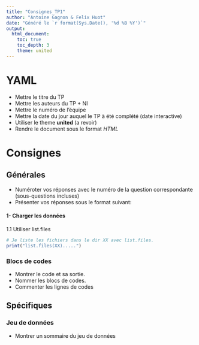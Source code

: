 ```yaml
---
title: "Consignes_TP1"
author: "Antoine Gagnon & Felix Huot"
date: "Généré le `r format(Sys.Date(), '%d %B %Y')`"
output:
  html_document:
    toc: true
    toc_depth: 3
    theme: united
---
```


# YAML
- Mettre le titre du TP
- Mettre les auteurs du TP + NI
- Mettre le numéro de l'équipe
- Mettre la date du jour auquel le TP à été complété (date interactive)
- Utiliser le theme **united** (a revoir)
- Rendre le document sous le format *HTML*

# Consignes {.tabset}

## Générales
- Numéroter vos réponses avec le numéro de la question correspondante (sous-questions incluses)
- Présenter vos réponses sous le format suivant:
  
#### 1- Charger les données
1.1 Utiliser list.files
```r
# Je liste les fichiers dans le dir XX avec list.files.
print("list.files(XX).....")
```

### Blocs de codes
- Montrer le code et sa sortie.
- Nommer les blocs de codes.
- Commenter les lignes de codes

## Spécifiques

### Jeu de données
- Montrer un sommaire du jeu de données